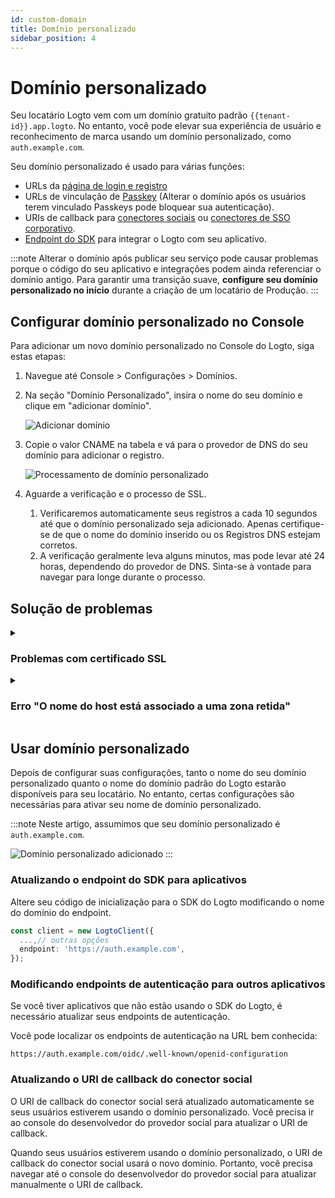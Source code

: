 ```yaml
---
id: custom-domain
title: Domínio personalizado
sidebar_position: 4
---
```


# Domínio personalizado

Seu locatário Logto vem com um domínio gratuito padrão `{{tenant-id}}.app.logto`. No entanto, você pode elevar sua experiência de usuário e reconhecimento de marca usando um domínio personalizado, como `auth.example.com`.

Seu domínio personalizado é usado para várias funções:

- URLs da [página de login e registro](/end-user-flows/sign-up-and-sign-in)
- URLs de vinculação de [Passkey](/end-user-flows/mfa/webauthn) (Alterar o domínio após os usuários terem vinculado Passkeys pode bloquear sua autenticação).
- URIs de callback para [conectores sociais](/connectors/social-connectors) ou [conectores de SSO corporativo](/connectors/enterprise-connectors).
- [Endpoint do SDK](/integrate-logto/application-data-structure#openid-provider-configuration-endpoint) para integrar o Logto com seu aplicativo.

:::note
Alterar o domínio após publicar seu serviço pode causar problemas porque o código do seu aplicativo e integrações podem ainda referenciar o domínio antigo. Para garantir uma transição suave, **configure seu domínio personalizado no início** durante a criação de um locatário de Produção.
:::

## Configurar domínio personalizado no Console

Para adicionar um novo domínio personalizado no Console do Logto, siga estas etapas:

1. Navegue até <CloudLink to="/tenant-settings/domains">Console > Configurações > Domínios</CloudLink>.
2. Na seção "Domínio Personalizado", insira o nome do seu domínio e clique em "adicionar domínio".

   ![Adicionar domínio](./assets/custom-domain-section.jpeg)

3. Copie o valor CNAME na tabela e vá para o provedor de DNS do seu domínio para adicionar o registro.

   ![Processamento de domínio personalizado](./assets/custom-domain-processing.jpeg)

4. Aguarde a verificação e o processo de SSL.
   1. Verificaremos automaticamente seus registros a cada 10 segundos até que o domínio personalizado seja adicionado. Apenas certifique-se de que o nome do domínio inserido ou os Registros DNS estejam corretos.
   2. A verificação geralmente leva alguns minutos, mas pode levar até 24 horas, dependendo do provedor de DNS. Sinta-se à vontade para navegar para longe durante o processo.

## Solução de problemas

<details>
<summary>

### Problemas com certificado SSL

</summary>

Se você encontrar problemas com o certificado SSL ao configurar seu domínio personalizado, isso pode estar relacionado a registros CAA na sua configuração de DNS. Registros CAA especificam quais Autoridades Certificadoras (CAs) estão autorizadas a emitir certificados para seu domínio.

Para solucionar e resolver problemas de certificado SSL relacionados a registros CAA, consulte a [documentação da Cloudflare](https://developers.cloudflare.com/ssl/edge-certificates/caa-records/) sobre Registros CAA.

</details>

<details>
<summary>

### Erro "O nome do host está associado a uma zona retida"

</summary>

Se você encontrar a mensagem de erro "O nome do host está associado a uma zona retida, por favor, entre em contato com o proprietário para remover a retenção" ao adicionar um domínio personalizado, isso significa que o domínio já está na zona da Cloudflare e está definido para o status "Zone Hold". Veja esta [documentação da Cloudflare](https://developers.cloudflare.com/fundamentals/setup/account/account-security/zone-holds/) para mais informações.

Para resolver esse problema, você precisará liberar a retenção da zona. Siga o link acima para instruções sobre como liberar a retenção da zona na Cloudflare.

</details>

## Usar domínio personalizado

Depois de configurar suas configurações, tanto o nome do seu domínio personalizado quanto o nome do domínio padrão do Logto estarão disponíveis para seu locatário. No entanto, certas configurações são necessárias para ativar seu nome de domínio personalizado.

:::note
Neste artigo, assumimos que seu domínio personalizado é `auth.example.com`.

![Domínio personalizado adicionado](./assets/custom-domain-added.jpeg)
:::

### Atualizando o endpoint do SDK para aplicativos

Altere seu código de inicialização para o SDK do Logto modificando o nome do domínio do endpoint.

```typescript
const client = new LogtoClient({
  ...,// outras opções
  endpoint: 'https://auth.example.com',
});
```

### Modificando endpoints de autenticação para outros aplicativos

Se você tiver aplicativos que não estão usando o SDK do Logto, é necessário atualizar seus endpoints de autenticação.

Você pode localizar os endpoints de autenticação na URL bem conhecida:

```
https://auth.example.com/oidc/.well-known/openid-configuration
```

### Atualizando o URI de callback do conector social

O URI de callback do conector social será atualizado automaticamente se seus usuários estiverem usando o domínio personalizado. Você precisa ir ao console do desenvolvedor do provedor social para atualizar o URI de callback.

Quando seus usuários estiverem usando o domínio personalizado, o URI de callback do conector social usará o novo domínio. Portanto, você precisa navegar até o console do desenvolvedor do provedor social para atualizar manualmente o URI de callback.
